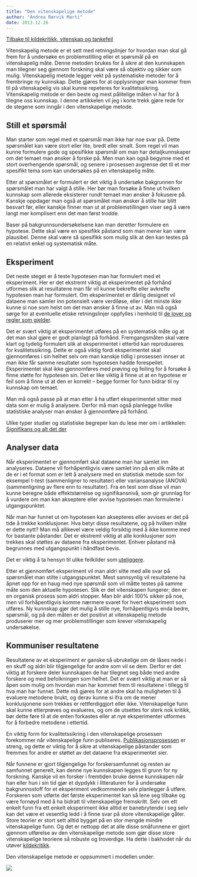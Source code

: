 ```yaml
---
title: "Den vitenskapelige metode"
author: "Andrea Rørvik Marti"
date: 2013.12.26
---
```


[Tilbake til kildekritikk, vitenskap og tankefeil](../../kildekritikk.qmd)

Vitenskapelig metode er et sett med retningslinjer for hvordan man skal gå frem for å undersøke en problemstilling eller et spørsmål på en vitenskapelig måte. Denne metoden brukes for å sikre at den kunnskapen man tilegner seg gjennom forskning skal være så objektiv og sikker som mulig. Vitenskapelig metode legger vekt på systematiske metoder for å frembringe ny kunnskap. Dette gjøres for at opplysninger man kommer frem til på vitenskapelig vis skal kunne repeteres for kvalitetssikring. Vitenskapelig metode er den beste og mest pålitelige måten vi har for å tilegne oss kunnskap. I denne artikkelen vil jeg i korte trekk gjøre rede for de stegene som inngår i den vitenskapelige metode.

## Still et spørsmål

Man starter som regel med et spørsmål man ikke har noe svar på. Dette spørsmålet kan være stort eller lite, bredt eller smalt. Som regel vil man kunne formulere gode og spesifikke spørsmål om man har detaljkunnskaper om det temaet man ønsker å forske på. Men man kan også begynne med et stort overhengende spørsmål, og senere i prosessen avgrense det til et mer spesifikt tema som kan undersøkes på en vitenskapelig måte.

Etter at spørsmålet er formulert er det viktig å undersøke bakgrunnen for spørsmålet man har valgt å stille. Her bør man forsøke å finne ut hvilken kunnskap som allerede eksisterer rundt temaet man ønsker å fokusere på. Kanskje oppdager man også at spørsmålet man ønsker å stille har blitt besvart før, eller kanskje finner man ut at problemstillingen viser seg å være langt mer komplisert enn det man først trodde.

Baser på bakgrunnsundersøkelsene kan man deretter formulere en hypotese. Dette skal være en spesifikk påstand som man mener kan være plausibel. Denne skal være så spesifikk som mulig slik at den kan testes på en relativt enkel og systematisk måte.

## Eksperiment

Det neste steget er å teste hypotesen man har formulert med et eksperiment. Her er det ekstremt viktig at eksperimentet på forhånd utformes slik at resultatene man får vil kunne bekrefte eller avkrefte hypotesen man har formulert. Om eksperimentet er dårlig designet vil dataene man samler inn potensielt være verdiløse, eller i det minste ikke kunne si noe som helst om det man ønsker å finne ut av. Man må også sørge for at eventuelle etiske retningslinjer oppfylles i henhold til [de lover og regler som gjelder](etikk.qmd).

Det er svært viktig at eksperimentet utføres på en systematisk måte og at det man skal gjøre er godt planlagt på forhånd. Fremgangsmåten skal være klart og tydelig formulert slik at eksperimentet i ettertid kan reproduseres for kvalitetssikring. Dette er også viktig fordi eksperimentet skal gjennomføres i sin helhet selv om man kanskje tidlig i prosessen innser at man ikke får samme resultater som hypotesen hadde forespeilet. Eksperimentet skal ikke gjennomføres med prøving og feiling for å forsøke å finne støtte for hypotesen sin. Det er like viktig å finne ut at en hypotese er feil som å finne ut at den er korrekt – begge former for funn bidrar til ny kunnskap om temaet.

Man må også passe på at man etter å ha utført eksperimentet sitter med data som er mulig å analysere. Derfor må man også planlegge hvilke statistiske analyser man ønsker å gjennomføre på forhånd.

Ulike typer studier og statistiske begreper kan du lese mer om i artikkelen: [Signifikans og alt det der](signifikans.qmd)

## Analyser data

Når eksperimentet er gjennomført skal dataene man har samlet inn analyseres. Dataene vil forhåpentligvis være samlet inn på en slik måte at de er i et format som er lett å analysere med en statistisk metode som for eksempel t-test (sammenligner to resultater) eller variansanalyse (ANOVA) (sammenligning av flere enn to resultater). Fra en test som disse vil man kunne beregne både effektstørrelse og signifikansnivå, som gir grunnlag for å vurdere om man kan akseptere eller avvise hypotesen man formulerte i utgangspunktet.

Når man har funnet ut om hypotesen kan aksepteres eller avvises er det på tide å trekke konklusjoner. Hva betyr disse resultatene, og på hvilken måte er dette nytt? Man må allikevel være veldig forsiktig med å ikke komme med for bastante påstander. Det er ekstremt viktig at alle konklusjoner som trekkes skal støttes av dataene fra eksperimentet. Enhver påstand må begrunnes med utgangspunkt i håndfast bevis.

Det er viktig å ta hensyn til ulike feilkilder som [uteliggere](uteliggere.qmd).

Etter et gjennomført eksperiment vil man aldri sitte med alle svar på spørsmålet man stilte i utgangspunktet. Mest sannsynlig vil resultatene ha åpnet opp for en haug med nye spørsmål som vil måtte testes på samme måte som den aktuelle hypotesen. Slik er det vitenskapen fungerer; den er en organisk prosess som aldri stopper. Man blir aldri 100% sikker på noe, men vil forhåpentligvis komme nærmere svaret for hvert eksperiment som utføres. Ny kunnskap gjør det mulig å stille nye, forhåpentligvis enda bedre, spørsmål, og på den måten er det positivt at vitenskapelig metode produserer mer og mer problemstillinger som krever vitenskapelig undersøkelse.

## Kommuniser resultatene

Resultatene av et eksperiment er ganske så ubrukelige om de låses nede i en skuff og aldri blir tilgjengelige for andre som vil se dem. Derfor er det viktig at forskere deler kunnskapen de har tilegnet seg både med andre forskere og med befolkningen som helhet. Det er svært viktig at man er så åpen som mulig om hvordan man har kommet frem til resultatene i tillegg til hva man har funnet. Dette må gjøres for at andre skal ha muligheten til å evaluere metodene brukt, og derav kunne si ifra om de mener konklusjonene som trekkes er rettferdiggjort eller ikke. Vitenskapelige funn skal kunne etterprøves og evalueres, og om de utsettes for sterk nok kritikk, bør dette føre til at de enten forkastes eller at nye eksperimenter utformes for å forbedre metodene i ettertid.

En viktig form for kvalitetssikring i den vitenskapelige prosessen forekommer når vitenskapelige funn publiseres. [Publikasjonsprosessen](publikasjonsprosessen.qmd) er streng, og dette er viktig for å sikre at vitenskapelige påstander som fremmes for andre er støttet av det dataene fra eksperimentet sier.

Når funnene er gjort tilgjengelige for forskersamfunnet og resten av samfunnet generelt, kan denne nye kunnskapen legges til grunn for ny forskning. Kanskje vil en forsker i fremtiden bruke denne kunnskapen når han eller hun i sin tid gjør et dypdykk i litteraturen for å undersøke bakgrunnsstoff for et eksperiment vedkommende selv planlegger å utføre. Forskeren som utførte det første eksperimentet kan så lene seg tilbake og være fornøyd med å ha bidratt til vitenskapelige fremskritt. Selv om ett enkelt funn fra ett enkelt eksperiment ikke alltid er banebrytende i seg selv kan det være et vesentlig ledd i å finne svar på store vitenskapelige gåter. Store teorier er stort sett alltid bygget på en stor mengde mindre vitenskapelige funn. Og det er nettopp det at alle disse småfunnene er gjort gjennom utførelse av den vitenskapelige metode som gjør disse store vitenskapelige teoriene så robuste og troverdige. Ha dette i bakhodet når du utøver [kildekritikk](kildekritikk-god-kilde.qmd).

Den vitenskapelige metode er oppsummert i modellen under:

![](images/clipboard-1093494877.png)
